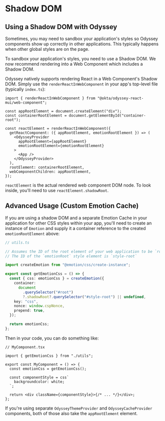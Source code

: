
<Meta />

# Shadow DOM

## Using a Shadow DOM with Odyssey

Sometimes, you may need to sandbox your application's styles so Odyssey components show up correctly in other applications. This typically happens when other global styles are on the page.

To sandbox your application's styles, you need to use a Shadow DOM. We now recommend rendering into a Web Component which includes a Shadow DOM.

Odyssey natively supports rendering React in a Web Component's Shadow DOM. Simply use the `renderReactInWebComponent` in your app's top-level file (typically `index.ts`):

```tsx
import { renderReactInWebComponent } from "@okta/odyssey-react-mui/web-component";

const appRootElement = document.createElement("div");
const containerRootElement = document.getElementById("container-root");

const reactElement = renderReactInWebComponent({
  getReactComponent: ({ appRootElement, emotionRootElement }) => (
    <OdysseyProvider
      appRootElement={appRootElement}
      emotionRootElement={emotionRootElement}
    >
      <App />
    </OdysseyProvider>
  ),
  rootElement: containerRootElement,
  webComponentChildren: appRootElement,
});
```

`reactElement` is the actual rendered web component DOM node. To look inside, you'll need to use `reactElement.shadowRoot`.

## Advanced Usage (Custom Emotion Cache)

If you are using a shadow DOM and a separate Emotion Cache in your application for other CSS styles within your app, you'll need to create an instance of `Emotion` and supply it a container reference to the created `emotionRootElement` above:

```ts
// utils.ts

// Assumes the ID of the root element of your web application to be `root`
// The ID of the `emotionRoot` style element is `style-root`

import createEmotion from "@emotion/css/create-instance";

export const getEmotionCss = () => {
  const { css: emotionCss } = createEmotion({
    container:
      document
        .querySelector("#root")
        ?.shadowRoot?.querySelector("#style-root") || undefined,
    key: "css",
    nonce: window.cspNonce,
    prepend: true,
  });

  return emotionCss;
};
```

Then in your code, you can do something like:

```tsx
// MyComponent.tsx

import { getEmotionCss } from "./utils";

export const MyComponent = () => {
  const emotionCss = getEmotionCss();

  const componentStyle = css`
    backgroundcolor: white;
  `;

  return <div className={componentStyle}>{/* ... */}</div>;
};
```

If you're using separate `OdysseyThemeProvider` and `OdysseyCacheProvider` components, both of those also take the `appRootElement` element.

